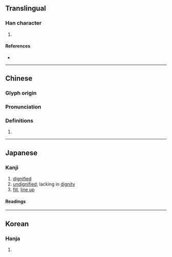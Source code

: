 {{character info/new}}
==Translingual==

===Han character===
{{Han char|rn=9|rad=人|as=05|sn=7|four=23290|canj=OPH|ids=⿰亻必}}

# {{defn|Han|sort=人05}}

====References====
* {{Han ref|kx=0098.160|dkj=00512|dj=0208.060|hdz=10139.040|uh=4F56|ud=20310|bh=CA5A|bd=51802}}

----

==Chinese==
{{zh-forms}}

===Glyph origin===
{{Han etym}}

===Pronunciation===
{{zh-pron
|m=bì
|c=bit1
|mc=y
|oc=y
|ma=
|cat=
}}

===Definitions===
{{zh-hanzi}}

# {{rfdef|lang=zh}}

----

==Japanese==

===Kanji===
{{ja-kanji|grade=|rs=人05}}

# [[dignified]]
# [[undignified]]; lacking in [[dignity]]
# [[fill]], [[line up]]

====Readings====
{{ja-readings
|goon=びち
|kanon=ひつ
|kun=ただ-し.い, なら-ぶ
|nanori=みつ
}}

----

==Korean==

===Hanja===
{{ko-hanja|hangeul=필|rv=pil|mr=p'il}}

# {{defn|lang=ko|sort=人05}}